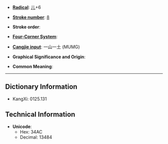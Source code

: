 * '''[[Wiktionary:Chinese radical index| Radical]]''': [[Wiktionary:Chinese radical index 儿|儿]]+6

* '''[[Wiktionary:Chinese total strokes index|Stroke number]]''': [[Wiktionary:Chinese total strokes index 8|8]]

* '''Stroke order''': 

* '''[[Wiktionary:Chinese four corner index|Four-Corner System]]''': 

* '''[[Wiktionary:Chinese Cangjie index|Cangjie input]]''': 一山一土 (MUMG)

* '''Graphical Significance and Origin''': 

* '''Common Meaning''': 

----

== Dictionary Information ==

* KangXi: 0125.131

== Technical Information ==

* '''Unicode''':
** Hex: 34AC
** Decimal: 13484